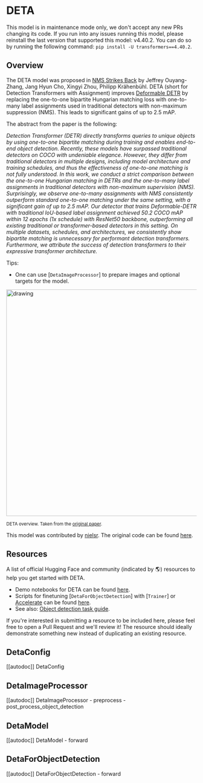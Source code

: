 <!--Copyright 2022 The HuggingFace Team. All rights reserved.

Licensed under the Apache License, Version 2.0 (the "License"); you may not use this file except in compliance with
the License. You may obtain a copy of the License at

http://www.apache.org/licenses/LICENSE-2.0

Unless required by applicable law or agreed to in writing, software distributed under the License is distributed on
an "AS IS" BASIS, WITHOUT WARRANTIES OR CONDITIONS OF ANY KIND, either express or implied. See the License for the
specific language governing permissions and limitations under the License.
-->

# DETA

<Tip warning={true}>

This model is in maintenance mode only, we don't accept any new PRs changing its code.
If you run into any issues running this model, please reinstall the last version that supported this model: v4.40.2.
You can do so by running the following command: `pip install -U transformers==4.40.2`.

</Tip>

## Overview

The DETA model was proposed in [NMS Strikes Back](https://arxiv.org/abs/2212.06137) by Jeffrey Ouyang-Zhang, Jang Hyun Cho, Xingyi Zhou, Philipp Krähenbühl.
DETA (short for Detection Transformers with Assignment) improves [Deformable DETR](deformable_detr) by replacing the one-to-one bipartite Hungarian matching loss
with one-to-many label assignments used in traditional detectors with non-maximum suppression (NMS). This leads to significant gains of up to 2.5 mAP.

The abstract from the paper is the following:

*Detection Transformer (DETR) directly transforms queries to unique objects by using one-to-one bipartite matching during training and enables end-to-end object detection. Recently, these models have surpassed traditional detectors on COCO with undeniable elegance. However, they differ from traditional detectors in multiple designs, including model architecture and training schedules, and thus the effectiveness of one-to-one matching is not fully understood. In this work, we conduct a strict comparison between the one-to-one Hungarian matching in DETRs and the one-to-many label assignments in traditional detectors with non-maximum supervision (NMS). Surprisingly, we observe one-to-many assignments with NMS consistently outperform standard one-to-one matching under the same setting, with a significant gain of up to 2.5 mAP. Our detector that trains Deformable-DETR with traditional IoU-based label assignment achieved 50.2 COCO mAP within 12 epochs (1x schedule) with ResNet50 backbone, outperforming all existing traditional or transformer-based detectors in this setting. On multiple datasets, schedules, and architectures, we consistently show bipartite matching is unnecessary for performant detection transformers. Furthermore, we attribute the success of detection transformers to their expressive transformer architecture.*

Tips:

- One can use [`DetaImageProcessor`] to prepare images and optional targets for the model.

<img src="https://huggingface.co/datasets/huggingface/documentation-images/resolve/main/transformers/model_doc/deta_architecture.jpg"
alt="drawing" width="600"/>

<small> DETA overview. Taken from the <a href="https://arxiv.org/abs/2212.06137">original paper</a>. </small>

This model was contributed by [nielsr](https://huggingface.co/nielsr).
The original code can be found [here](https://github.com/jozhang97/DETA).

## Resources

A list of official Hugging Face and community (indicated by 🌎) resources to help you get started with DETA.

- Demo notebooks for DETA can be found [here](https://github.com/NielsRogge/Transformers-Tutorials/tree/master/DETA).
- Scripts for finetuning [`DetaForObjectDetection`] with [`Trainer`] or [Accelerate](https://huggingface.co/docs/accelerate/index) can be found [here](https://github.com/huggingface/transformers/tree/main/examples/pytorch/object-detection).
- See also: [Object detection task guide](../tasks/object_detection).

If you're interested in submitting a resource to be included here, please feel free to open a Pull Request and we'll review it! The resource should ideally demonstrate something new instead of duplicating an existing resource.

## DetaConfig

[[autodoc]] DetaConfig


## DetaImageProcessor

[[autodoc]] DetaImageProcessor
    - preprocess
    - post_process_object_detection


## DetaModel

[[autodoc]] DetaModel
    - forward


## DetaForObjectDetection

[[autodoc]] DetaForObjectDetection
    - forward
